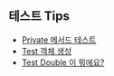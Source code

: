## 테스트 Tips

- [Private 메서드 테스트](/test-tips/private-method-test)
- [Test 객체 생성](/test-tips/test-fixtures)
- [Test Double 이 뭐에요?](/test-tips/what-is-test-double)



